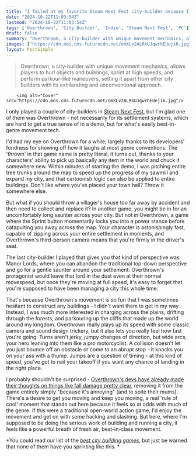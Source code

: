 ```yaml
---
title: "I failed at my favorite Steam Next Fest city-builder because I was too distracted by the amazing movement to actually build anything"
date: "2024-10-22T11:03:54Z"
lastmod: "2024-10-22T11:03:54Z"
tags: ['Overthrown', 'City Builder', 'Indie', 'Steam Next Fest', 'PC']
draft: false
summary: "Overthrown, a city-builder with unique movement mechanics, allows players to hurl objects and buildings, sprint at high speeds, and perform parkour-like maneuvers, setting it apart from other city builders with its exhilarating and unconventional approach."
images: ["https://cdn.mos.cms.futurecdn.net/omXLv2ALRkUJqwrhEUeji6.jpg"]
layout: PostSimple
---
```

> Overthrown, a city-builder with unique movement mechanics, allows players to hurl objects and buildings, sprint at high speeds, and perform parkour-like maneuvers, setting it apart from other city builders with its exhilarating and unconventional approach.


        <img alt="Cover" src="https://cdn.mos.cms.futurecdn.net/omXLv2ALRkUJqwrhEUeji6.jpg"/>
        
I only played a couple of city-builders in [Steam Next Fest](https://www.gamesradar.com/tag/steam-next-fest/), but I'm glad one of them was Overthrown - not necessarily for its settlement systems, which are hard to get a true sense of in a demo, but for what's easily best-in-genre movement tech.

I'd had my eye on Overthrown for a while, largely thanks to its developers' fondness for showing off how it laughs at most genre conventions. The 'thrown' in that game name is pretty literal, it turns out, thanks to your characters' ability to pick up basically any item in the world and chuck it somewhere new. Within minutes of starting the demo, I was pitching entire tree trunks around the map to speed up the progress of my sawmill and expand my city, and that cartoonish logic can also be applied to entire buildings. Don't like where you've placed your town hall? Throw it somewhere else.

But what if you should throw a villager's house too far away by accident and then need to collect and replace it? In another game, you might be in for an uncomfortably long saunter across your city. But not in Overthrown, a game where the Sprint button momentarily locks you into a power stance before catapulting you away across the map. Your character is astonishingly fast, capable of zipping across your entire settlement in moments, and Overthrown's third-person camera means that you're firmly in the driver's seat.

The last city-builder I played that gives you that kind of perspective was Manor Lords, where you can abandon the traditional top-down perspective and go for a gentle saunter around your settlement. Overthrown's protagonist would leave that lord in the dust even at their normal movespeed, but once they're moving at full speed, it's easy to forget that you're supposed to have been managing a city this whole time.

That's because Overthrown's movement is so fun that I was sometimes hesitant to construct any buildings - I didn't want them to get in my way. Instead, I was much more interested in charging across the plains, drifting through the forests, and parkouring up the cliffs that made up the world around my kingdom. Overthrown really plays up its speed with some classic camera and sound design trickery, but it also lets you really feel how fast you're going. Turns aren't jerky, jumpy changes of direction, but wide arcs, your hero leaning into them like a pro motorcyclist. A collision doesn't let you just bounce off an obstacle or come to an abrupt stop - it knocks you on your ass with a thump. Jumps are a question of timing - at this kind of speed, you've got to nail your takeoff if you want any chance of landing in the right place.

I probably shouldn't be surprised - [<u>Overthrown's devs have already made their thoughts on things like fall damage pretty clear</u>](https://www.gamesradar.com/games/city-builder/indie-dev-removes-fall-damage-from-their-6-player-city-builder-because-its-annoying-and-also-because-their-mom-said-they-cant/), removing it from the game entirely simply "because it's annoying" (and to spite their mums). There's a desire to get you moving and keep you moving, a real 'rule of cool' moment that stands out here because it feels so at odds with much of the genre. If this were a traditional open-world action game, I'd enjoy the movement and get on with some hacking and slashing. But here, where I'm supposed to be doing the serious work of building and running a city, it feels like a powerful breath of fresh air, best-in-class movement.

*You could read our list of the *[<em>best city building games</em>](https://www.gamesradar.com/best-city-building-games/)*, but just be warned that none of them have you sprinting like this. *
        